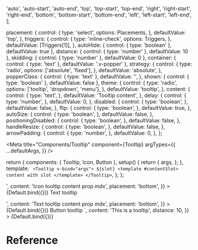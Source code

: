 

  'auto',
  'auto-start',
  'auto-end',
  'top',
  'top-start',
  'top-end',
  'right',
  'right-start',
  'right-end',
  'bottom',
  'bottom-start',
  'bottom-end',
  'left',
  'left-start',
  'left-end',
];

  placement: {
    control: {
      type: 'select',
      options: Placements,
    },
    defaultValue: 'top',
  },
  triggers: {
    control: {
      type: 'inline-check',
      options: Triggers,
    },
    defaultValue: [Triggers[1]],
  },
  autoHide: { control: { type: 'boolean' }, defaultValue: true },
  distance: { control: { type: 'number' }, defaultValue: 10 },
  skidding: { control: { type: 'number' }, defaultValue: 0 },
  container: { control: { type: 'text' }, defaultValue: '.v-popper' },
  strategy: {
    control: {
      type: 'radio',
      options: ['absolute', 'fixed'],
    },
    defaultValue: 'absolute',
  },
  popperClass: {
    control: { type: 'text' },
    defaultValue: '',
  },
  shown: { control: { type: 'boolean' }, defaultValue: false },
  theme: {
    control: {
      type: 'radio',
      options: ['tooltip', 'dropdown', 'menu'],
    },
    defaultValue: 'tooltip',
  },
  content: {
    control: {
      type: 'text',
    },
    defaultValue: 'Tooltip content',
  },
  delay: {
    control: {
      type: 'number',
    },
    defaultValue: 0,
  },
  disabled: {
    control: {
      type: 'boolean',
    },
    defaultValue: false,
  },
  flip: {
    control: {
      type: 'boolean',
    },
    defaultValue: true,
  },
  autoSize: {
    control: {
      type: 'boolean',
    },
    defaultValue: false,
  },
  positioningDisabled: {
    control: {
      type: 'boolean',
    },
    defaultValue: false,
  },
  handleResize: {
    control: {
      type: 'boolean',
    },
    defaultValue: false,
  },
  arrowPadding: {
    control: {
      type: 'number',
    },
    defaultValue: 0,
  },
};

<Meta
  title="Components/Tooltip"
  component={Tooltip}
  argTypes={{
    ...defaultArgs,
  }}
/>

  return {
    components: { Tooltip, Icon, Button },
    setup() {
      return {
        args,
      };
    },
    template: `
    <Tooltip v-bind="args">
      ${slot}
      <template #contentSlot>
      content with slot
      </template>
    </Tooltip>`,
  };
};

<Canvas>
  <Story
    name="Icon"
    argTypes={{ ...Default.argTypes }}
    args={{
      slot: '<Icon name="InformationCircleIcon" size="24" kind="outline" />',
      content: 'Icon tooltip content prop mdx',
      placement: 'bottom',
    }}
  >
    {Default.bind({})}
  </Story>
  <Story
    name="Text"
    argTypes={{ ...Default.argTypes }}
    args={{
      slot: '<p>Text tooltip</p>',
      content: 'Text tooltip content prop mdx',
      placement: 'bottom',
    }}
  >
    {Default.bind({})}
  </Story>
  <Story
    name="Button"
    argTypes={{ ...Default.argTypes }}
    args={{
      slot: `
      <Button variant="primary" >
        Button tooltip
      </Button>`,
      content: 'This is a tooltip',
      distance: 10,
    }}
  >
    {Default.bind({})}
  </Story>
</Canvas>

# Reference

<ArgsTable />
